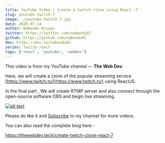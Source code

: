 ```yaml
---
title: YouTube Video | Create a twitch clone using React -7
slug: youtube-twitch-7
image: ./youtube-twitch-7.jpg
date: 2020-07-14
author: Nabendu Biswas
twitter: https://twitter.com/nabendu82
github: https://github.com/nabendu82
dev: https://dev.to/nabendu82
series: Twitch-react
tags: ['react', 'youtube', 'webdev']
---
```


This video is from my YouTube channel — **The Web Dev**. 

Here, we will create a clone of the popular streaming service [https://www.twitch.tv/](https://www.twitch.tv/) using ReactJS.

In the final part ,  We will create RTMP server and also connect through the open-source software OBS and begin live streaming.

<div className={styles.image__small}>

[![alt text](https://res.cloudinary.com/dxkxvfo2o/image/upload/v1594181993/twitch_a07v0a.png)](https://youtu.be/JCpnIVv77TQ "React Twitch -7")

</div>

Please do like it and [Subscribe](https://www.youtube.com/channel/UCRf7mazcufqZxd2pR3oQJuQ?sub_confirmation=1) to my channel for more videos.

You can also read the complete blog here -

https://thewebdev.tech/create-twitch-clone-react-7